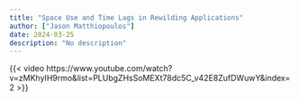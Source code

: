 ```yaml
---
title: "Space Use and Time Lags in Rewilding Applications"
author: ["Jason Matthiopoulos"]
date: 2024-03-25
description: "No description"
---
```


{{< video https://www.youtube.com/watch?v=zMKhyIH9rmo&list=PLUbgZHsSoMEXt78dc5C_v42E8ZufDWuwY&index=2 >}}

